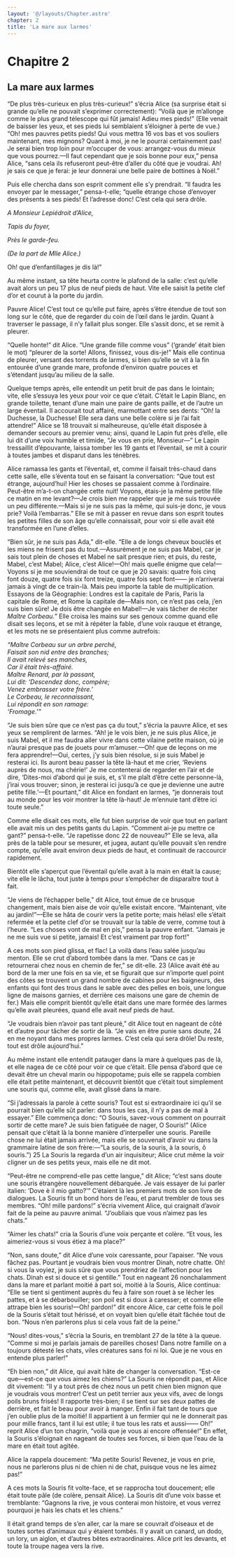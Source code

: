 ```yaml
---
layout: '@/layouts/Chapter.astro'
chapter: 2
title: 'La mare aux larmes'
---
```


# Chapitre 2

## La mare aux larmes

“De plus très-curieux en plus très-curieux!” s’écria Alice (sa surprise était si grande qu’elle ne pouvait s’exprimer correctement): “Voilà que je m’allonge comme le plus grand télescope qui fût jamais! Adieu mes pieds!” (Elle venait de baisser les yeux, et ses pieds lui semblaient s’éloigner à perte de vue.) “Oh! mes pauvres petits pieds! Qui vous mettra 16 vos bas et vos souliers maintenant, mes mignons? Quant à moi, je ne le pourrai certainement pas! Je serai bien trop loin pour m’occuper de vous: arrangez-vous du mieux que vous pourrez.—Il faut cependant que je sois bonne pour eux,” pensa Alice, “sans cela ils refuseront peut-être d’aller du côté que je voudrai. Ah! je sais ce que je ferai: je leur donnerai une belle paire de bottines à Noël.”

Puis elle chercha dans son esprit comment elle s’y prendrait. “Il faudra les envoyer par le messager,” pensa-t-elle; “quelle étrange chose d’envoyer des présents à ses pieds! Et l’adresse donc! C’est cela qui sera drôle.

_A Monsieur Lepiédroit d’Alice,_

_Tapis du foyer,_

_Près le garde-feu._

_(De la part de Mlle Alice.)_

Oh! que d’enfantillages je dis là!”

Au même instant, sa tête heurta contre le plafond de la salle: c’est qu’elle avait alors un peu 17 plus de neuf pieds de haut. Vite elle saisit la petite clef d’or et courut à la porte du jardin.

Pauvre Alice! C’est tout ce qu’elle put faire, après s’être étendue de tout son long sur le côté, que de regarder du coin de l’œil dans le jardin. Quant à traverser le passage, il n’y fallait plus songer. Elle s’assit donc, et se remit à pleurer.

“Quelle honte!” dit Alice. “Une grande fille comme vous” (‘grande’ était bien le mot) “pleurer de la sorte! Allons, finissez, vous dis-je!” Mais elle continua de pleurer, versant des torrents de larmes, si bien qu’elle se vit à la fin entourée d’une grande mare, profonde d’environ quatre pouces et s’étendant jusqu’au milieu de la salle.

Quelque temps après, elle entendit un petit bruit de pas dans le lointain; vite, elle s’essuya les yeux pour voir ce que c’était. C’était le Lapin Blanc, en grande toilette, tenant d’une main une paire de gants paille, et de l’autre un large éventail. Il accourait tout affairé, marmottant entre ses dents: “Oh! la Duchesse, la Duchesse! Elle sera dans une belle colère si je l’ai fait attendre!” Alice se 18 trouvait si malheureuse, qu’elle était disposée à demander secours au premier venu; ainsi, quand le Lapin fut près d’elle, elle lui dit d’une voix humble et timide, “Je vous en prie, Monsieur—” Le Lapin tressaillit d’épouvante, laissa tomber les 19 gants et l’éventail, se mit à courir à toutes jambes et disparut dans les ténèbres.

Alice ramassa les gants et l’éventail, et, comme il faisait très-chaud dans cette salle, elle s’éventa tout en se faisant la conversation: “Que tout est étrange, aujourd’hui! Hier les choses se passaient comme à l’ordinaire. Peut-être m’a-t-on changée cette nuit! Voyons, étais-je la même petite fille ce matin en me levant?—Je crois bien me rappeler que je me suis trouvée un peu différente.—Mais si je ne suis pas la même, qui suis-je donc, je vous prie? Voilà l’embarras.” Elle se mit à passer en revue dans son esprit toutes les petites filles de son âge qu’elle connaissait, pour voir si elle avait été transformée en l’une d’elles.

“Bien sûr, je ne suis pas Ada,” dit-elle. “Elle a de longs cheveux bouclés et les miens ne frisent pas du tout.—Assurément je ne suis pas Mabel, car je sais tout plein de choses et Mabel ne sait presque rien; et puis, du reste, Mabel, c’est Mabel; Alice, c’est Alice!—Oh! mais quelle énigme que cela!—Voyons si je me souviendrai de tout ce que je 20 savais: quatre fois cinq font douze, quatre fois six font treize, quatre fois sept font—— je n’arriverai jamais à vingt de ce train-là. Mais peu importe la table de multiplication. Essayons de la Géographie: Londres est la capitale de Paris, Paris la capitale de Rome, et Rome la capitale de—Mais non, ce n’est pas cela, j’en suis bien sûre! Je dois être changée en Mabel!—Je vais tâcher de réciter _Maître Corbeau._” Elle croisa les mains sur ses genoux comme quand elle disait ses leçons, et se mit à répéter la fable, d’une voix rauque et étrange, et les mots ne se présentaient plus comme autrefois:

_“Maître Corbeau sur un arbre perché,_  
_Faisait son nid entre des branches;_  
_Il avait relevé ses manches,_  
_Car il était très-affairé._  
_Maître Renard, par là passant,_  
_Lui dit: ‘Descendez donc, compère;_  
_Venez embrasser votre frère.’_  
_Le Corbeau, le reconnaissant,_  
_Lui répondit en son ramage:_  
_‘Fromage.’”_

“Je suis bien sûre que ce n’est pas ça du tout,” s’écria la pauvre Alice, et ses yeux se remplirent de larmes. “Ah! je le vois bien, je ne suis plus Alice, je suis Mabel, et il me faudra aller vivre dans cette vilaine petite maison, où je n’aurai presque pas de jouets pour m’amuser.—Oh! que de leçons on me fera apprendre!—Oui, certes, j’y suis bien résolue, si je suis Mabel je resterai ici. Ils auront beau passer la tête là-haut et me crier, ‘Reviens auprès de nous, ma chérie!’ Je me contenterai de regarder en l’air et de dire, ‘Dites-moi d’abord qui je suis, et, s’il me plaît d’être cette personne-là, j’irai vous trouver; sinon, je resterai ici jusqu’à ce que je devienne une autre petite fille.’—Et pourtant,” dit Alice en fondant en larmes, “je donnerais tout au monde pour les voir montrer la tête là-haut! Je m’ennuie tant d’être ici toute seule.”

Comme elle disait ces mots, elle fut bien surprise de voir que tout en parlant elle avait mis un des petits gants du Lapin. “Comment ai-je pu mettre ce gant?” pensa-t-elle. “Je rapetisse donc 22 de nouveau?” Elle se leva, alla près de la table pour se mesurer, et jugea, autant qu’elle pouvait s’en rendre compte, qu’elle avait environ deux pieds de haut, et continuait de raccourcir rapidement.

Bientôt elle s’aperçut que l’éventail qu’elle avait à la main en était la cause; vite elle le lâcha, tout juste à temps pour s’empêcher de disparaître tout à fait.

“Je viens de l’échapper belle,” dit Alice, tout émue de ce brusque changement, mais bien aise de voir qu’elle existait encore. “Maintenant, vite au jardin!”—Elle se hâta de courir vers la petite porte; mais hélas! elle s’était refermée et la petite clef d’or se trouvait sur la table de verre, comme tout à l’heure. “Les choses vont de mal en pis,” pensa la pauvre enfant. “Jamais je ne me suis vue si petite, jamais! Et c’est vraiment par trop fort!”

A ces mots son pied glissa, et flac! La voilà dans l’eau salée jusqu’au menton. Elle se crut d’abord tombée dans la mer. “Dans ce cas je retournerai chez nous en chemin de fer,” se dit-elle. 23 (Alice avait été au bord de la mer une fois en sa vie, et se figurait que sur n’importe quel point des côtes se trouvent un grand nombre de cabines pour les baigneurs, des enfants qui font des trous dans le sable avec des pelles en bois, une longue ligne de maisons garnies, et derrière ces maisons une gare de chemin de fer.) Mais elle comprit bientôt qu’elle était dans une mare formée des larmes qu’elle avait pleurées, quand elle avait neuf pieds de haut.

“Je voudrais bien n’avoir pas tant pleuré,” dit Alice tout en nageant de côté et d’autre pour tâcher de sortir de là. “Je vais en être punie sans doute, 24 en me noyant dans mes propres larmes. C’est cela qui sera drôle! Du reste, tout est drôle aujourd’hui.”

Au même instant elle entendit patauger dans la mare à quelques pas de là, et elle nagea de ce côté pour voir ce que c’était. Elle pensa d’abord que ce devait être un cheval marin ou hippopotame; puis elle se rappela combien elle était petite maintenant, et découvrit bientôt que c’était tout simplement une souris qui, comme elle, avait glissé dans la mare.

“Si j’adressais la parole à cette souris? Tout est si extraordinaire ici qu’il se pourrait bien qu’elle sût parler: dans tous les cas, il n’y a pas de mal à essayer.” Elle commença donc: “O Souris, savez-vous comment on pourrait sortir de cette mare? Je suis bien fatiguée de nager, O Souris!” (Alice pensait que c’était là la bonne manière d’interpeller une souris. Pareille chose ne lui était jamais arrivée, mais elle se souvenait d’avoir vu dans la grammaire latine de son frère:—“La souris, de la souris, à la souris, ô souris.”) 25 La Souris la regarda d’un air inquisiteur; Alice crut même la voir cligner un de ses petits yeux, mais elle ne dit mot.

“Peut-être ne comprend-elle pas cette langue,” dit Alice; “c’est sans doute une souris étrangère nouvellement débarquée. Je vais essayer de lui parler italien: ‘Dove è il mio gatto?’” C’étaient là les premiers mots de son livre de dialogues. La Souris fit un bond hors de l’eau, et parut trembler de tous ses membres. “Oh! mille pardons!” s’écria vivement Alice, qui craignait d’avoir fait de la peine au pauvre animal. “J’oubliais que vous n’aimez pas les chats.”

“Aimer les chats!” cria la Souris d’une voix perçante et colère. “Et vous, les aimeriez-vous si vous étiez à ma place?”

“Non, sans doute,” dit Alice d’une voix caressante, pour l’apaiser. “Ne vous fâchez pas. Pourtant je voudrais bien vous montrer Dinah, notre chatte. Oh! si vous la voyiez, je suis sûre que vous prendriez de l’affection pour les chats. Dinah est si douce et si gentille.” Tout en nageant 26 nonchalamment dans la mare et parlant moitié à part soi, moitié à la Souris, Alice continua: “Elle se tient si gentiment auprès du feu à faire son rouet à se lécher les pattes, et à se débarbouiller; son poil est si doux à caresser; et comme elle attrape bien les souris!—Oh! pardon!” dit encore Alice, car cette fois le poil de la Souris s’était tout hérissé, et on voyait bien qu’elle était fâchée tout de bon. “Nous n’en parlerons plus si cela vous fait de la peine.”

“Nous! dites-vous,” s’écria la Souris, en tremblant 27 de la tête à la queue. “Comme si moi je parlais jamais de pareilles choses! Dans notre famille on a toujours détesté les chats, viles créatures sans foi ni loi. Que je ne vous en entende plus parler!”

“Eh bien non,” dit Alice, qui avait hâte de changer la conversation. “Est-ce que—est-ce que vous aimez les chiens?” La Souris ne répondit pas, et Alice dit vivement: “Il y a tout près de chez nous un petit chien bien mignon que je voudrais vous montrer! C’est un petit terrier aux yeux vifs, avec de longs poils bruns frisés! Il rapporte très-bien; il se tient sur ses deux pattes de derrière, et fait le beau pour avoir à manger. Enfin il fait tant de tours que j’en oublie plus de la moitié! Il appartient à un fermier qui ne le donnerait pas pour mille francs, tant il lui est utile; il tue tous les rats et aussi—— Oh!” reprit Alice d’un ton chagrin, “voilà que je vous ai encore offensée!” En effet, la Souris s’éloignait en nageant de toutes ses forces, si bien que l’eau de la mare en était tout agitée.

Alice la rappela doucement: “Ma petite Souris! Revenez, je vous en prie, nous ne parlerons plus ni de chien ni de chat, puisque vous ne les aimez pas!”

A ces mots la Souris fit volte-face, et se rapprocha tout doucement; elle était toute pâle (de colère, pensait Alice). La Souris dit d’une voix basse et tremblante: “Gagnons la rive, je vous conterai mon histoire, et vous verrez pourquoi je hais les chats et les chiens.”

Il était grand temps de s’en aller, car la mare se couvrait d’oiseaux et de toutes sortes d’animaux qui y étaient tombés. Il y avait un canard, un dodo, un lory, un aiglon, et d’autres bêtes extraordinaires. Alice prit les devants, et toute la troupe nagea vers la rive.
